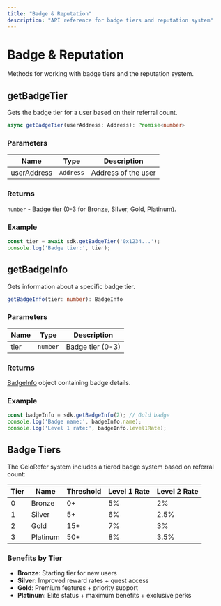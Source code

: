 ```yaml
---
title: "Badge & Reputation"
description: "API reference for badge tiers and reputation system"
---
```


# Badge & Reputation

Methods for working with badge tiers and the reputation system.

## getBadgeTier

Gets the badge tier for a user based on their referral count.

```typescript
async getBadgeTier(userAddress: Address): Promise<number>
```

### Parameters

| Name | Type | Description |
|------|------|-------------|
| userAddress | `Address` | Address of the user |

### Returns

`number` - Badge tier (0-3 for Bronze, Silver, Gold, Platinum).

### Example

```typescript
const tier = await sdk.getBadgeTier('0x1234...');
console.log('Badge tier:', tier);
```

## getBadgeInfo

Gets information about a specific badge tier.

```typescript
getBadgeInfo(tier: number): BadgeInfo
```

### Parameters

| Name | Type | Description |
|------|------|-------------|
| tier | `number` | Badge tier (0-3) |

### Returns

[BadgeInfo](/api-reference/typescript-types#badgeinfo) object containing badge details.

### Example

```typescript
const badgeInfo = sdk.getBadgeInfo(2); // Gold badge
console.log('Badge name:', badgeInfo.name);
console.log('Level 1 rate:', badgeInfo.level1Rate);
```

## Badge Tiers

The CeloRefer system includes a tiered badge system based on referral count:

| Tier | Name | Threshold | Level 1 Rate | Level 2 Rate |
|------|------|-----------|--------------|---------------|
| 0 | Bronze | 0+ | 5% | 2% |
| 1 | Silver | 5+ | 6% | 2.5% |
| 2 | Gold | 15+ | 7% | 3% |
| 3 | Platinum | 50+ | 8% | 3.5% |

### Benefits by Tier

- **Bronze**: Starting tier for new users
- **Silver**: Improved reward rates + quest access
- **Gold**: Premium features + priority support
- **Platinum**: Elite status + maximum benefits + exclusive perks
